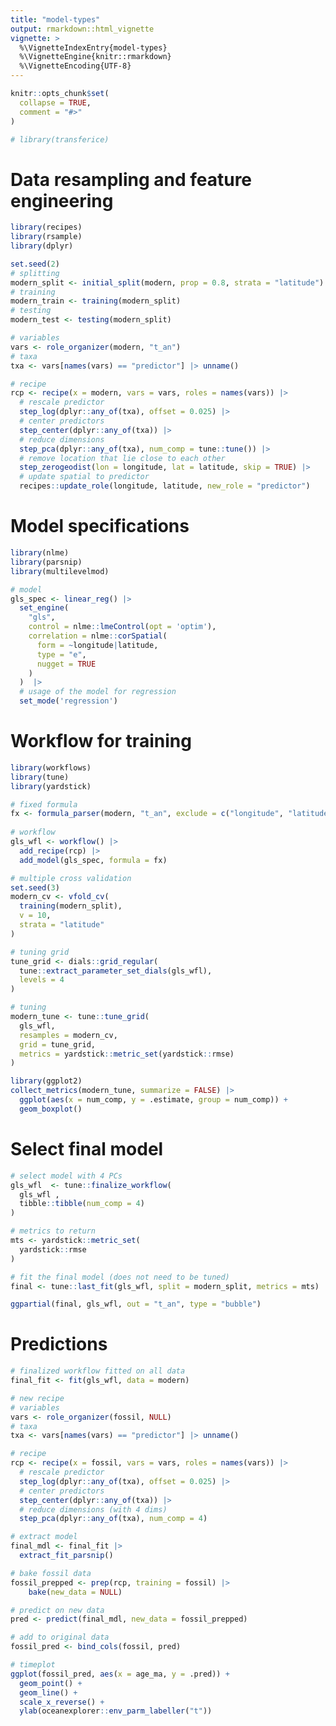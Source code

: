 ```yaml
---
title: "model-types"
output: rmarkdown::html_vignette
vignette: >
  %\VignetteIndexEntry{model-types}
  %\VignetteEngine{knitr::rmarkdown}
  %\VignetteEncoding{UTF-8}
---
```


```r
knitr::opts_chunk$set(
  collapse = TRUE,
  comment = "#>"
)
```

```r
# library(transferice)
```

# Data resampling and feature engineering

```r
library(recipes)
library(rsample)
library(dplyr)

set.seed(2)
# splitting
modern_split <- initial_split(modern, prop = 0.8, strata = "latitude")
# training
modern_train <- training(modern_split)
# testing
modern_test <- testing(modern_split)

# variables
vars <- role_organizer(modern, "t_an")
# taxa
txa <- vars[names(vars) == "predictor"] |> unname()

# recipe
rcp <- recipe(x = modern, vars = vars, roles = names(vars)) |> 
  # rescale predictor
  step_log(dplyr::any_of(txa), offset = 0.025) |> 
  # center predictors
  step_center(dplyr::any_of(txa)) |> 
  # reduce dimensions
  step_pca(dplyr::any_of(txa), num_comp = tune::tune()) |> 
  # remove location that lie close to each other
  step_zerogeodist(lon = longitude, lat = latitude, skip = TRUE) |> 
  # update spatial to predictor
  recipes::update_role(longitude, latitude, new_role = "predictor")
```

# Model specifications

```r
library(nlme)
library(parsnip)
library(multilevelmod)

# model
gls_spec <- linear_reg() |> 
  set_engine(
    "gls",  
    control = nlme::lmeControl(opt = 'optim'),
    correlation = nlme::corSpatial(
      form = ~longitude|latitude, 
      type = "e", 
      nugget = TRUE
    )
  )  |> 
  # usage of the model for regression
  set_mode('regression')
```

# Workflow for training

```r
library(workflows)
library(tune)
library(yardstick)

# fixed formula
fx <- formula_parser(modern, "t_an", exclude = c("longitude", "latitude"))
  
# workflow
gls_wfl <- workflow() |> 
  add_recipe(rcp) |> 
  add_model(gls_spec, formula = fx) 

# multiple cross validation
set.seed(3)
modern_cv <- vfold_cv(
  training(modern_split), 
  v = 10, 
  strata = "latitude"
)

# tuning grid
tune_grid <- dials::grid_regular(
  tune::extract_parameter_set_dials(gls_wfl), 
  levels = 4
)

# tuning
modern_tune <- tune::tune_grid(
  gls_wfl,
  resamples = modern_cv,
  grid = tune_grid,
  metrics = yardstick::metric_set(yardstick::rmse)
)
```

```r
library(ggplot2)
collect_metrics(modern_tune, summarize = FALSE) |> 
  ggplot(aes(x = num_comp, y = .estimate, group = num_comp)) +
  geom_boxplot()
```

# Select final model

```r
# select model with 4 PCs
gls_wfl  <- tune::finalize_workflow(
  gls_wfl ,
  tibble::tibble(num_comp = 4)
)

# metrics to return
mts <- yardstick::metric_set(
  yardstick::rmse
)

# fit the final model (does not need to be tuned)
final <- tune::last_fit(gls_wfl, split = modern_split, metrics = mts)
```

```r
ggpartial(final, gls_wfl, out = "t_an", type = "bubble")
```

# Predictions

```r
# finalized workflow fitted on all data
final_fit <- fit(gls_wfl, data = modern)

# new recipe
# variables
vars <- role_organizer(fossil, NULL)
# taxa
txa <- vars[names(vars) == "predictor"] |> unname()

# recipe
rcp <- recipe(x = fossil, vars = vars, roles = names(vars)) |> 
  # rescale predictor
  step_log(dplyr::any_of(txa), offset = 0.025) |> 
  # center predictors
  step_center(dplyr::any_of(txa)) |> 
  # reduce dimensions (with 4 dims)
  step_pca(dplyr::any_of(txa), num_comp = 4) 

# extract model
final_mdl <- final_fit |> 
  extract_fit_parsnip()

# bake fossil data
fossil_prepped <- prep(rcp, training = fossil) |> 
    bake(new_data = NULL)

# predict on new data
pred <- predict(final_mdl, new_data = fossil_prepped)

# add to original data
fossil_pred <- bind_cols(fossil, pred)

# timeplot
ggplot(fossil_pred, aes(x = age_ma, y = .pred)) +
  geom_point() +
  geom_line() +
  scale_x_reverse() +
  ylab(oceanexplorer::env_parm_labeller("t"))
```


